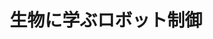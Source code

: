 ﻿---
title: "生物に学ぶロボット制御"
category: "工学院"
vol: 86
interviewee: "倉林 大輔"
url: "http://www.irs.ctrl.titech.ac.jp/"
tags: ["システム","生物","制御","ロボット","モデル"]
pdf: "86-4-kurabayashi.pdf"
career: ""
pdfurl: "86-4-kurabayashi/86-4-kurabayashi.pdf"
preface: "倉林では、新しく問題が発生した時でも自分で考え解決できるような賢いロボットの制御について、生き物に学ぶという手法で研究を進めている。まず、粘菌をモデルにした群れで動くロボットを紹介する。次に、カイコガの脳をロボットに接続することで、カイコガの匂い源を探るシステムを解明する研究について紹介する。"
---
